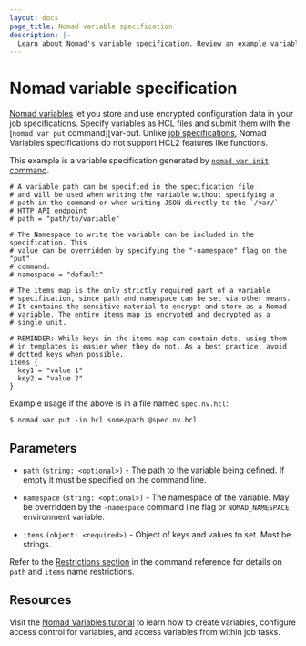 ```yaml
---
layout: docs
page_title: Nomad variable specification
description: |-
  Learn about Nomad's variable specification. Review an example variable specification. Configure path, namespace, and items.
---
```


# Nomad variable specification

[Nomad variables][nv] let you store and use encrypted configuration data in your
job specifications. Specify variables as HCL files and submit them with the
[`nomad var put` command][var-put. Unlike [job specifications][jobspecs], Nomad
Variables specifications do not support HCL2 features like functions.

This example is a variable specification generated by [`nomad var init` command][var-init].

```hcl
# A variable path can be specified in the specification file
# and will be used when writing the variable without specifying a
# path in the command or when writing JSON directly to the `/var/`
# HTTP API endpoint
# path = "path/to/variable"

# The Namespace to write the variable can be included in the specification. This
# value can be overridden by specifying the "-namespace" flag on the "put"
# command.
# namespace = "default"

# The items map is the only strictly required part of a variable
# specification, since path and namespace can be set via other means.
# It contains the sensitive material to encrypt and store as a Nomad
# variable. The entire items map is encrypted and decrypted as a
# single unit.

# REMINDER: While keys in the items map can contain dots, using them
# in templates is easier when they do not. As a best practice, avoid
# dotted keys when possible.
items {
  key1 = "value 1"
  key2 = "value 2"
}
```

Example usage if the above is in a file named `spec.nv.hcl`:

```shell-session
$ nomad var put -in hcl some/path @spec.nv.hcl
```

## Parameters

- `path` `(string: <optional>)` - The path to the variable being defined. If
  empty it must be specified on the command line.

- `namespace` `(string: <optional>)` - The namespace of the variable. May be
  overridden by the `-namespace` command line flag or `NOMAD_NAMESPACE`
  environment variable.

- `items` `(object: <required>)` - Object of keys and values to set. Must be
  strings.

Refer to the [Restrictions section][var-restrict] in the command reference for
details on `path` and `items` name restrictions.

## Resources

Visit the [Nomad Variables tutorial][tutorial] to learn how to create variables,
configure access control for variables, and access variables from within job tasks.

[nv]: /nomad/docs/concepts/variables
[var-init]: /nomad/commands/var/init
[var-put]: /nomad/commands/var/put
[jobspecs]: /nomad/docs/job-specification
[var-restrict]: /nomad/commands/var/put#restrictions
[tutorial]: /nomad/tutorials/variables
